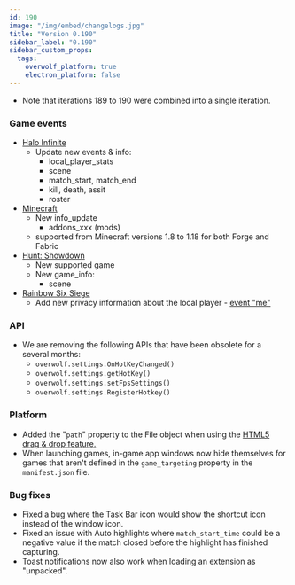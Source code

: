 ```yaml
---
id: 190
image: "/img/embed/changelogs.jpg"
title: "Version 0.190"
sidebar_label: "0.190"
sidebar_custom_props:
  tags:
    overwolf_platform: true
    electron_platform: false
---
```


* Note that iterations 189 to 190 were combined into a single iteration.

### Game events

* [Halo Infinite](/api/live-game-data/supported-games/halo-infinite)
  * Update new events & info:
    * local_player_stats
    * scene
    * match_start, match_end
    * kill, death, assit
    * roster
 * [Minecraft](/api/live-game-data/supported-games/minecraft)
   * New info_update
     * addons_xxx (mods)  
   * supported from Minecraft versions 1.8 to 1.18 for both Forge and Fabric 
* [Hunt: Showdown](/api/live-game-data/deprecated)
  * New supported game
  * New game_info:
    * scene
* [Rainbow Six Siege](/api/live-game-data/supported-games/rainbow-six-siege)
  * Add new privacy information about the local player - [event "me"](/api/live-game-data/supported-games/rainbow-six-siege#me)

### API

 * We are removing the following APIs that have been obsolete for a several  months:
   * `overwolf.settings.OnHotKeyChanged()`
   * `overwolf.settings.getHotKey()`
   * `overwolf.settings.setFpsSettings()`
   * `overwolf.settings.RegisterHotkey()`

### Platform

 * Added the "`path`" property to the File object when using the [HTML5 drag & drop feature.](https://developer.mozilla.org/en-US/docs/Web/DataTransfer/files)
 * When launching games, in-game app windows now hide themselves for games that aren't defined in the `game_targeting` property in the `manifest.json` file.

### Bug fixes

* Fixed a bug where the Task Bar icon would show the shortcut icon instead of the window icon.
* Fixed an issue with Auto highlights where `match_start_time` could be a negative value if the match closed before the highlight has finished capturing.
* Toast notifications now also work when loading an extension as "unpacked".

